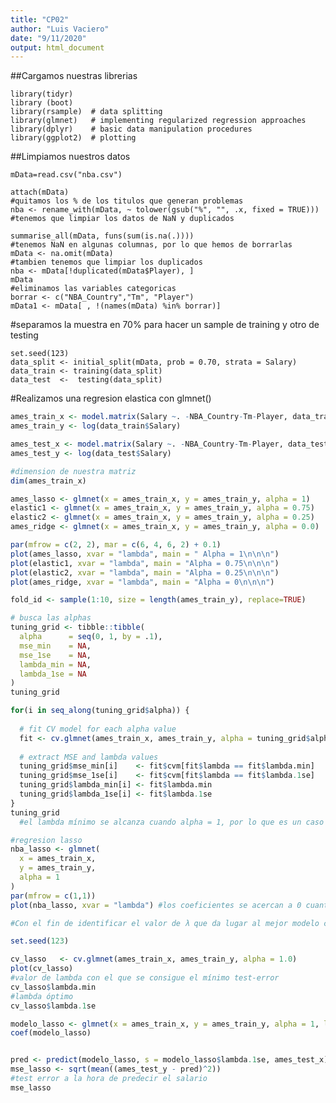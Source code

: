 ---
title: "CP02"
author: "Luis Vaciero"
date: "9/11/2020"
output: html_document
---
##Cargamos nuestras librerias
```
library(tidyr)
library (boot)
library(rsample)  # data splitting 
library(glmnet)   # implementing regularized regression approaches
library(dplyr)    # basic data manipulation procedures
library(ggplot2)  # plotting
```
##Limpiamos nuestros datos

```
mData=read.csv("nba.csv")

attach(mData)
#quitamos los % de los titulos que generan problemas
nba <- rename_with(mData, ~ tolower(gsub("%", "", .x, fixed = TRUE)))
#tenemos que limpiar los datos de NaN y duplicados

summarise_all(mData, funs(sum(is.na(.))))
#tenemos NaN en algunas columnas, por lo que hemos de borrarlas
mData <- na.omit(mData)
#tambien tenemos que limpiar los duplicados
nba <- mData[!duplicated(mData$Player), ]
mData
#eliminamos las variables categoricas
borrar <- c("NBA_Country","Tm", "Player")
mData1 <- mData[ , !(names(mData) %in% borrar)]

```


#separamos la muestra en 70% para hacer un sample de training y otro de testing
```
set.seed(123)
data_split <- initial_split(mData, prob = 0.70, strata = Salary) 
data_train <- training(data_split)
data_test  <-  testing(data_split)
```
#Realizamos una regresion elastica con glmnet() 
```{r}
ames_train_x <- model.matrix(Salary ~. -NBA_Country-Tm-Player, data_train)[, -1]
ames_train_y <- log(data_train$Salary)

ames_test_x <- model.matrix(Salary ~. -NBA_Country-Tm-Player, data_test)[, -1]
ames_test_y <- log(data_test$Salary)

#dimension de nuestra matriz
dim(ames_train_x)
```

```{r}
ames_lasso <- glmnet(x = ames_train_x, y = ames_train_y, alpha = 1)
elastic1 <- glmnet(x = ames_train_x, y = ames_train_y, alpha = 0.75) 
elastic2 <- glmnet(x = ames_train_x, y = ames_train_y, alpha = 0.25) 
ames_ridge <- glmnet(x = ames_train_x, y = ames_train_y, alpha = 0.0)

par(mfrow = c(2, 2), mar = c(6, 4, 6, 2) + 0.1) 
plot(ames_lasso, xvar = "lambda", main = " Alpha = 1\n\n\n")
plot(elastic1, xvar = "lambda", main = "Alpha = 0.75\n\n\n")
plot(elastic2, xvar = "lambda", main = "Alpha = 0.25\n\n\n")
plot(ames_ridge, xvar = "lambda", main = "Alpha = 0\n\n\n")

```

```{r}
fold_id <- sample(1:10, size = length(ames_train_y), replace=TRUE)

# busca las alphas
tuning_grid <- tibble::tibble(
  alpha      = seq(0, 1, by = .1),
  mse_min    = NA,
  mse_1se    = NA,
  lambda_min = NA,
  lambda_1se = NA
)
tuning_grid

for(i in seq_along(tuning_grid$alpha)) {
  
  # fit CV model for each alpha value
  fit <- cv.glmnet(ames_train_x, ames_train_y, alpha = tuning_grid$alpha[i], foldid = fold_id)
  
  # extract MSE and lambda values
  tuning_grid$mse_min[i]    <- fit$cvm[fit$lambda == fit$lambda.min]
  tuning_grid$mse_1se[i]    <- fit$cvm[fit$lambda == fit$lambda.1se]
  tuning_grid$lambda_min[i] <- fit$lambda.min
  tuning_grid$lambda_1se[i] <- fit$lambda.1se
}
tuning_grid
  #el lambda mínimo se alcanza cuando alpha = 1, por lo que es un caso de lasso 

#regresion lasso
nba_lasso <- glmnet(
  x = ames_train_x,
  y = ames_train_y,
  alpha = 1
)
par(mfrow = c(1,1))
plot(nba_lasso, xvar = "lambda") #los coeficientes se acercan a 0 cuanto mayor es lambda

#Con el fin de identificar el valor de λ que da lugar al mejor modelo calculamos el v-test-error utilizan por defecto k=10.
```



```{r}


set.seed(123)

cv_lasso   <- cv.glmnet(ames_train_x, ames_train_y, alpha = 1.0)
plot(cv_lasso) 
#valor de lambda con el que se consigue el mínimo test-error
cv_lasso$lambda.min
#lambda óptimo
cv_lasso$lambda.1se

modelo_lasso <- glmnet(x = ames_train_x, y = ames_train_y, alpha = 1, lambda = cv_lasso$lambda.1se)
coef(modelo_lasso)


pred <- predict(modelo_lasso, s = modelo_lasso$lambda.1se, ames_test_x)
mse_lasso <- sqrt(mean((ames_test_y - pred)^2))
#test error a la hora de predecir el salario
mse_lasso 
```

